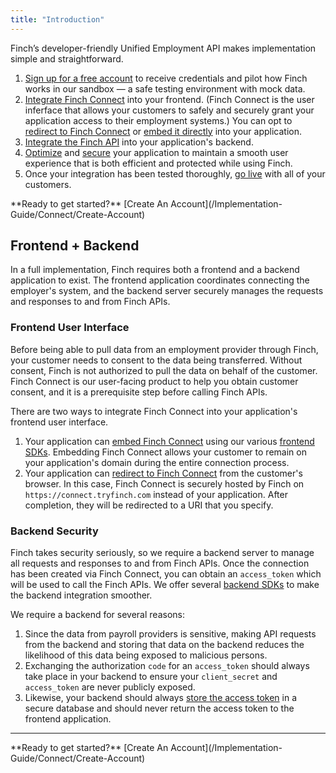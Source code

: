 ```yaml
---
title: "Introduction"
---
```


Finch’s developer-friendly Unified Employment API makes implementation simple and straightforward.

1. [Sign up for a free account](/Implementation-Guide/Connect/Create-Account) to receive credentials and pilot how Finch works in our sandbox — a safe testing environment with mock data.
1. [Integrate Finch Connect](/Implementation-Guide/Connect/Set-Up-Finch-Connect) into your frontend. (Finch Connect is the user inferface that allows your customers to safely and securely grant your application access to their employment systems.) You can opt to [redirect to Finch Connect](/Implementation-Guide/Connect/Set-Up-Finch-Connect#redirect-finch-connect) or [embed it directly](/Implementation-Guide/Connect/Set-Up-Finch-Connect#embedded-finch-connect) into your application.
1. [Integrate the Finch API](/Implementation-Guide/Communicate/Read-Data) into your application's backend.
1. [Optimize](/Implementation-Guide/Optimize/Batch-Requests) and [secure](/Implementation-Guide/Secure/Store-Tokens) your application to maintain a smooth user experience that is both efficient and protected while using Finch.
1. Once your integration has been tested thoroughly, [go live](/Implementation-Guide/Deploy/Go-Live-Checklist) with all of your customers.

<Info>
 **Ready to get started?** [Create An Account](/Implementation-Guide/Connect/Create-Account)
</Info>

## Frontend + Backend

In a full implementation, Finch requires both a frontend and a backend application to exist. The frontend application coordinates connecting the employer's system, and the backend server securely manages the requests and responses to and from Finch APIs.

### Frontend User Interface

Before being able to pull data from an employment provider through Finch, your customer needs to consent to the data being transferred. Without consent, Finch is not authorized to pull the data on behalf of the customer. Finch Connect is our user-facing product to help you obtain customer consent, and it is a prerequisite step before calling Finch APIs. 

There are two ways to integrate Finch Connect into your application's frontend user interface.

1. Your application can [embed Finch Connect](/Implementation-Guide/Connect/Set-Up-Finch-Connect#embedded-finch-connect) using our various [frontend SDKs](/Developer-Resources/SDKs#frontend-sdks). Embedding Finch Connect allows your customer to remain on your application's domain during the entire connection process.
1. Your application can [redirect to Finch Connect](/Implementation-Guide/Connect/Set-Up-Finch-Connect#redirect-finch-connect) from the customer's browser. In this case, Finch Connect is securely hosted by Finch on `https://connect.tryfinch.com` instead of your application. After completion, they will be redirected to a URI that you specify.

### Backend Security

Finch takes security seriously, so we require a backend server to manage all requests and responses to and from Finch APIs. Once the connection has been created via Finch Connect, you can obtain an `access_token` which will be used to call the Finch APIs. We offer several [backend SDKs](/Developer-Resources/SDKs#backend-sdks) to make the backend integration smoother. 

We require a backend for several reasons:
1. Since the data from payroll providers is sensitive, making API requests from the backend and storing that data on the backend reduces the likelihood of this data being exposed to malicious persons.
1. Exchanging the authorization `code` for an `access_token` should always take place in your backend to ensure your `client_secret` and `access_token` are never publicly exposed.
1. Likewise, your backend should always [store the access token](/Implementation-Guide/Secure/Store-Tokens) in a secure database and should never return the access token to the frontend application. 

---

<Info>
 **Ready to get started?** [Create An Account](/Implementation-Guide/Connect/Create-Account)
</Info>


